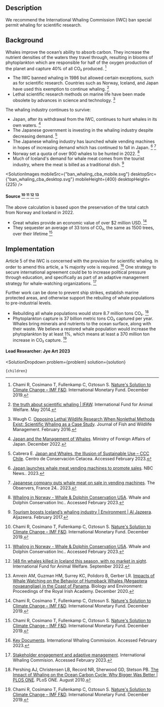 



## Description
We recommend the International Whaling Commission (IWC) ban special permit whaling for scientific research.

## Background
Whales improve the ocean’s ability to absorb carbon. They increase the nutrient densities of the waters they travel through, resulting in blooms of phytoplankton which are responsible for half of the oxygen production of the planet and capture 40% of all CO₂ produced. [^"2"]
- The IWC banned whaling in 1986 but allowed certain exceptions, such as for scientific research. Countries such as Norway, Iceland, and Japan have used this exemption to continue whaling. [^"6"]
- Lethal scientific research methods on marine life have been made obsolete by advances in science and technology. [^"8"]

The whaling industry continues to survive:
- Japan, after its withdrawal from the IWC, continues to hunt whales in its own waters. [^"18"]
- The Japanese government is investing in the whaling industry despite decreasing demand. [^"15"]
- The Japanese whaling industry has launched whale vending machines in hopes of increasing demand which has continued to fall in Japan. [^"16"] [^"17"]
- Norway set a quota of over 900 whales to be hunted in 2022. [^"13"]
- Much of Iceland's demand for whale meat comes from the tourist industry, where the meat is billed as a traditional dish. [^"19"]

<SolutionImages
 mobileSrc={"ban_whaling_cba_mobile.svg"}
 desktopSrc={"ban_whaling_cba_desktop.svg"}
 mobileHeight={400}
 desktopHeight={225}
/>
#### Source [^"2"] [^"13"] [^"12"] [^"10"]

The above calculation is based upon the preservation of the total catch from Norway and Iceland in 2022.
- Great whales provide an economic value of over $2 million USD. [^"2"]
- They sequester an average of 33 tons of CO₂, the same as 1500 trees, over their lifetime  [^"2"]

## Implementation
Article 5 of the IWC is concerned with the provision for scientific whaling. In order to amend this article, a ¾ majority vote is required. [^"14"] One strategy to secure international agreement could be to increase political pressure through education, and specifically as part of an adaptive management strategy for whale-watching organizations. [^"21"] 

Further work can be done to prevent ship strikes, establish marine protected areas, and otherwise support the rebuiling of whale populations to pre-industrial levels.
- Rebuilding all whale populations would store 8.7 million tons CO₂. [^"20"]
- Phytoplankton capture is 37 billion metric tons CO₂ captured per year. Whales bring minerals and nutrients to the ocean surface, along with their waste. We believe a restored whale population would increase the phytoplankton by at least 1%, which means at least a 370 million ton increase in CO₂ capture. [^"2"]

#### Lead Researcher: Jye Art 2023



[^"1"]:  [To fight climate change, save the whales, some scientists say](https://news.mongabay.com/2021/03/to-fight-climate-change-save-the-whales-some-scientists-say/). Mongabay. March 2021. 
[^"2"]: Chami R, Cosimano T, Fullenkamp C, Oztosun S. [Nature's Solution to Climate Change – IMF F&D](https://www.imf.org/Publications/fandd/issues/2019/12/natures-solution-to-climate-change-chami). International Monetary Fund. December 2019. 


[^"5"]:  [The benefits and impacts of whale watching](https://wwhandbook.iwc.int/en/responsible-management/benefits-and-impacts-of-whale-watching). International Whaling Comission. Accessed February 2023. 
[^"6"]:  [the truth about scientific whaling | IFAW](https://www.ifaw.org/journal/truth-about-scientific-whaling). International Fund for Animal Welfare. May 2014. 

[^"8"]: Waugh C. [Opposing Lethal Wildlife Research When Nonlethal Methods Exist: Scientific Whaling as a Case Study](https://meridian.allenpress.com/jfwm/article/7/1/231/210537/Opposing-Lethal-Wildlife-Research-When-Nonlethal). Journal of Fish and Wildlife Management. February 2016. 
[^"9"]: Knell N. [Impact of Commercial Whale Watching on Whales](https://papers.ssrn.com/sol3/papers.cfm?abstract_id=3998704). . February 2021. 
[^"10"]: Amrein AM, Guzman HM, Surrey KC, Polidoro B, Gerber LR.  [Impacts of Whale Watching on the Behavior of Humpback Whales (Megaptera novaeangliae) in the Coast of Panama](https://www.frontiersin.org/articles/10.3389/fmars.2020.601277/full?&utm_source=Email_to_authors_&utm_medium=Email&utm_content=T1_11.5e1_author&utm_campaign=Email_publication&field=&journalName=Frontiers_in_Marine_Science&id=601277). Biology and Environment: Proceedings of the Royal Irish Academy. December 2020. 
[^"11"]: Hoyt E. [SUSTAINABLE ECOTOURISM ON ATLANTIC ISLANDS, WITH SPECIAL REFERENCE TO WHALE WATCHING, MARINE PROTECTED AREAS AND SANCTUARIES FOR CETACEANS](https://muse.jhu.edu/pub/423/article/809825/summary). International Fund for Animal Welfare. 2022. 
[^"12"]:  [148 fin whales killed in Iceland this season, with no market in sight](https://www.ifaw.org/international/press-releases/148-fin-whales-killed-in-iceland-this-season-with-no-market-in-sight). International Fund for Animal Welfare. September 2022. 
[^"13"]:  [Whaling in Norway - Whale & Dolphin Conservation USA](https://us.whales.org/our-4-goals/stop-whaling/whaling-in-norway/). Whale and Dolphin Conservation Inc.. Accessed February 2023. 
[^"14"]:  [Key Documents](https://iwc.int/commission/convention). International Whaling Commission. Accessed February 2023. 
[^"15"]: Cabrera E. [Japan and Whales, the Illusion of Sustainable Use – CCC Chile](https://ccc-chile.org/2023/02/03/japan-and-whales-the-illusion-of-sustainable-use/). Centro de Conservación Cetacea. Accessed February 2023. 
[^"16"]:  [Japan launches whale meat vending machines to promote sales](https://www.nbcnews.com/news/world/japan-launches-whale-meat-vending-machines-promote-sales-rcna67995). NBC News.. 2023. 
[^"17"]:  [Japanese company puts whale meat on sale in vending machines](https://observers.france24.com/en/asia-pacific/20230208-japanese-company-puts-whale-meat-on-sale-in-vending-machines). The Observers, France 24.. 2023. 
[^"18"]:  [Japan and the Management of Whales](https://www.mofa.go.jp/policy/economy/fishery/whales/japan.html). Ministry of Foreign Affairs of Japan. December 2022. 
[^"19"]:  [Tourism boosts Iceland’s whaling industry | Environment | Al Jazeera](https://www.aljazeera.com/features/2017/2/17/tourism-boosts-icelands-whaling-industry). Aljazeera. February 2017. 
[^"20"]: Pershing AJ, Christensen LB, Record NR, Sherwood GD, Stetson PB. [The Impact of Whaling on the Ocean Carbon Cycle: Why Bigger Was Better | PLOS ONE](https://journals.plos.org/plosone/article?id=10.1371/journal.pone.0012444). PLoS ONE. August 2010. 
[^"21"]:  [Stakeholder engagement and adaptive management](https://wwhandbook.iwc.int/en/responsible-management/stakeholder-engagement-and-adaptive-management). International Whaling Commision. Accessed February 2023. 

  <SolutionDropdown 
    problem={problem} 
    solution={solution}
  >
    {children}
  </SolutionDropdown>